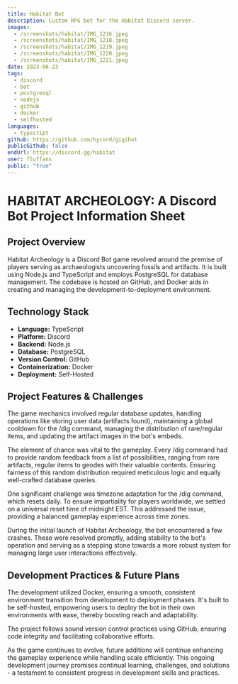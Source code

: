```yaml
---
title: Habitat Bot
description: Custom RPG bot for the Habitat Discord server.
images:
  - /screenshots/habitat/IMG_1216.jpeg
  - /screenshots/habitat/IMG_1218.jpeg
  - /screenshots/habitat/IMG_1219.jpeg
  - /screenshots/habitat/IMG_1220.jpeg
  - /screenshots/habitat/IMG_1221.jpeg
date: 2023-06-23
tags:
  - discord
  - bot
  - postgresql
  - nodejs
  - github
  - docker
  - selfhosted
languages:
  - typscript
github: https://github.com/hycord/gigibot
publicGithub: false
endUrl: https://discord.gg/habitat
user: fluffans
public: "true"
---
```


# HABITAT ARCHEOLOGY: A Discord Bot Project Information Sheet

## Project Overview

Habitat Archeology is a Discord Bot game revolved around the premise of players serving as archaeologists uncovering fossils and artifacts. It is built using Node.js and TypeScript and employs PostgreSQL for database management. The codebase is hosted on GitHub, and Docker aids in creating and managing the development-to-deployment environment.

## Technology Stack

- **Language:** TypeScript
- **Platform:** Discord
- **Backend:** Node.js
- **Database:** PostgreSQL
- **Version Control:** GitHub
- **Containerization:** Docker
- **Deployment:** Self-Hosted

## Project Features & Challenges

The game mechanics involved regular database updates, handling operations like storing user data (artifacts found), maintaining a global cooldown for the /dig command, managing the distribution of rare/regular items, and updating the artifact images in the bot's embeds.

The element of chance was vital to the gameplay. Every /dig command had to provide random feedback from a list of possibilities, ranging from rare artifacts, regular items to geodes with their valuable contents. Ensuring fairness of this random distribution required meticulous logic and equally well-crafted database queries.

One significant challenge was timezone adaptation for the /dig command, which resets daily. To ensure impartiality for players worldwide, we settled on a universal reset time of midnight EST. This addressed the issue, providing a balanced gameplay experience across time zones.

During the initial launch of Habitat Archeology, the bot encountered a few crashes. These were resolved promptly, adding stability to the bot's operation and serving as a stepping stone towards a more robust system for managing large user interactions effectively.

## Development Practices & Future Plans

The development utilized Docker, ensuring a smooth, consistent environment transition from development to deployment phases. It's built to be self-hosted, empowering users to deploy the bot in their own environments with ease, thereby boosting reach and adaptability.

The project follows sound version control practices using GitHub, ensuring code integrity and facilitating collaborative efforts.

As the game continues to evolve, future additions will continue enhancing the gameplay experience while handling scale efficiently. This ongoing development journey promises continual learning, challenges, and solutions - a testament to consistent progress in development skills and practices.
